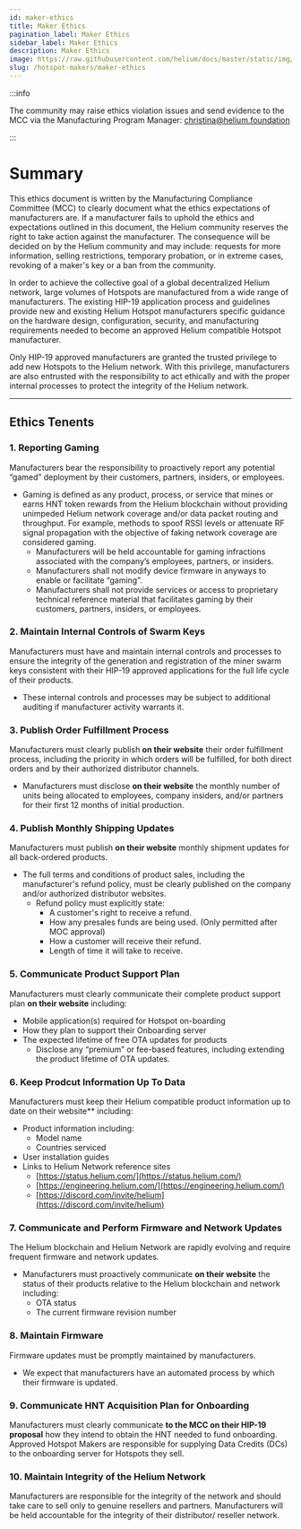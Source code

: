 ```yaml
---
id: maker-ethics
title: Maker Ethics
pagination_label: Maker Ethics
sidebar_label: Maker Ethics
description: Maker Ethics
image: https://raw.githubusercontent.com/helium/docs/master/static/img/link-image.png
slug: /hotspot-makers/maker-ethics
---
```



<!-- TODO: voice and grammar checks -->

:::info

The community may raise ethics violation issues and send evidence to the MCC via the Manufacturing
Program Manager: [christina@helium.foundation](mailto:christina@helium.foundation)

:::

# Summary

This ethics document is written by the Manufacturing Compliance Committee (MCC) to clearly document
what the ethics expectations of manufacturers are. If a manufacturer fails to uphold the ethics and
expectations outlined in this document, the Helium community reserves the right to take action
against the manufacturer. The consequence will be decided on by the Helium community and may
include: requests for more information, selling restrictions, temporary probation, or in extreme
cases, revoking of a maker's key or a ban from the community.

In order to achieve the collective goal of a global decentralized Helium network, large volumes of
Hotspots are manufactured from a wide range of manufacturers. The existing HIP-19 application
process and guidelines provide new and existing Helium Hotspot manufacturers specific guidance on
the hardware design, configuration, security, and manufacturing requirements needed to become an
approved Helium compatible Hotspot manufacturer.

Only HIP-19 approved manufacturers are granted the trusted privilege to add new Hotspots to the
Helium network. With this privilege, manufacturers are also entrusted with the responsibility to act
ethically and with the proper internal processes to protect the integrity of the Helium network.

---

## Ethics Tenents

### 1. Reporting Gaming

Manufacturers bear the responsibility to proactively report any potential “gamed” deployment by
their customers, partners, insiders, or employees.

- Gaming is defined as any product, process, or service that mines or earns HNT token rewards from
  the Helium blockchain without providing unimpeded Helium network coverage and/or data packet
  routing and throughput. For example, methods to spoof RSSI levels or attenuate RF signal
  propagation with the objective of faking network coverage are considered gaming.
  - Manufacturers will be held accountable for gaming infractions associated with the company’s
    employees, partners, or insiders.
  - Manufacturers shall not modify device firmware in anyways to enable or facilitate “gaming”.
  - Manufacturers shall not provide services or access to proprietary technical reference material
    that facilitates gaming by their customers, partners, insiders, or employees.

### 2. Maintain Internal Controls of Swarm Keys

Manufacturers must have and maintain internal controls and processes to ensure the integrity of the
generation and registration of the miner swarm keys consistent with their HIP-19 approved
applications for the full life cycle of their products.

- These internal controls and processes may be subject to additional auditing if manufacturer
  activity warrants it.

### 3. Publish Order Fulfillment Process

Manufacturers must clearly publish **on their website** their order fulfillment process, including
the priority in which orders will be fulfilled, for both direct orders and by their authorized
distributor channels.

- Manufacturers must disclose **on their website** the monthly number of units being allocated to
  employees, company insiders, and/or partners for their first 12 months of initial production.

### 4. Publish Monthly Shipping Updates

Manufacturers must publish **on their website** monthly shipment updates for all back-ordered
products.

- The full terms and conditions of product sales, including the manufacturer's refund policy, must
  be clearly published on the company and/or authorized distributor websites.
  - Refund policy must explicitly state:
    - A customer's right to receive a refund.
    - How any presales funds are being used. (Only permitted after MOC approval)
    - How a customer will receive their refund.
    - Length of time it will take to receive.

### 5. Communicate Product Support Plan

Manufacturers must clearly communicate their complete product support plan **on their website**
including:

- Mobile application(s) required for Hotspot on-boarding
- How they plan to support their Onboarding server
- The expected lifetime of free OTA updates for products
  - Disclose any “premium” or fee-based features, including extending the product lifetime of OTA
    updates.

### 6. Keep Prodcut Information Up To Data

Manufacturers must keep their Helium compatible product information up to date on their website\*\*
including:

- Product information including:
  - Model name
  - Countries serviced
- User installation guides
- Links to Helium Network reference sites
  - [https://status.helium.com/](https://status.helium.com/)
  - [https://engineering.helium.com/](https://engineering.helium.com/)
  - [https://discord.com/invite/helium](https://discord.com/invite/helium)

### 7. Communicate and Perform Firmware and Network Updates

The Helium blockchain and Helium Network are rapidly evolving and require frequent firmware and
network updates.

- Manufacturers must proactively communicate **on their website** the status of their products
  relative to the Helium blockchain and network including:
  - OTA status
  - The current firmware revision number

### 8. Maintain Firmware

Firmware updates must be promptly maintained by manufacturers.

- We expect that manufacturers have an automated process by which their firmware is updated.

### 9. Communicate HNT Acquisition Plan for Onboarding

Manufacturers must clearly communicate **to the MCC on their HIP-19 proposal** how they intend to
obtain the HNT needed to fund onboarding. Approved Hotspot Makers are responsible for supplying Data
Credits (DCs) to the onboarding server for Hotspots they sell.

### 10. Maintain Integrity of the Helium Network

Manufacturers are responsible for the integrity of the network and should take care to sell only to
genuine resellers and partners. Manufacturers will be held accountable for the integrity of their
distributor/ reseller network.
